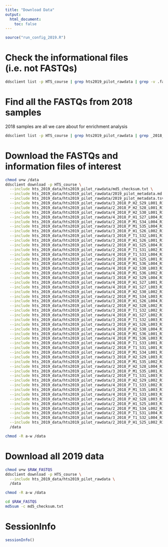 ```yaml
---
title: "Download Data"
output:
  html_document:
    toc: false
---
```


```r
source("run_config_2019.R")
```

# Check the informational files (i.e. not FASTQs)
```bash
ddsclient list -p HTS_course | grep hts2019_pilot_rawdata | grep -v .fastq
```

# Find all the FASTQs from 2018 samples
2018 samples are all we care about for enrichment analysis
```bash
ddsclient list -p HTS_course | grep hts2019_pilot_rawdata | grep _2018_P
```

# Download the FASTQs and information files of interest
```bash
chmod u+w /data
ddsclient download -p HTS_course \
  --include hts_2019_data/hts2019_pilot_rawdata/md5_checksum.txt \
  --include hts_2019_data/hts2019_pilot_rawdata/2019_pilot_metadata.md \
  --include hts_2019_data/hts2019_pilot_rawdata/2019_pilot_metadata.tsv \
  --include hts_2019_data/hts2019_pilot_rawdata/3_2018_P_H2_S29_L001_R1_001.fastq.gz \
  --include hts_2019_data/hts2019_pilot_rawdata/2_2018_P_H2_S28_L001_R1_001.fastq.gz \
  --include hts_2019_data/hts2019_pilot_rawdata/4_2018_P_H2_S30_L001_R1_001.fastq.gz \
  --include hts_2019_data/hts2019_pilot_rawdata/4_2018_P_H1_S27_L004_R1_001.fastq.gz \
  --include hts_2019_data/hts2019_pilot_rawdata/2_2018_P_M1_S34_L004_R1_001.fastq.gz \
  --include hts_2019_data/hts2019_pilot_rawdata/3_2018_P_M1_S35_L004_R1_001.fastq.gz \
  --include hts_2019_data/hts2019_pilot_rawdata/3_2018_P_H1_S26_L002_R1_001.fastq.gz \
  --include hts_2019_data/hts2019_pilot_rawdata/3_2018_P_T1_S32_L001_R1_001.fastq.gz \
  --include hts_2019_data/hts2019_pilot_rawdata/3_2018_P_H1_S26_L001_R1_001.fastq.gz \
  --include hts_2019_data/hts2019_pilot_rawdata/2_2018_P_H1_S25_L004_R1_001.fastq.gz \
  --include hts_2019_data/hts2019_pilot_rawdata/2_2018_P_T1_S31_L002_R1_001.fastq.gz \
  --include hts_2019_data/hts2019_pilot_rawdata/4_2018_P_T1_S33_L004_R1_001.fastq.gz \
  --include hts_2019_data/hts2019_pilot_rawdata/2_2018_P_H1_S25_L001_R1_001.fastq.gz \
  --include hts_2019_data/hts2019_pilot_rawdata/4_2018_P_M1_S36_L004_R1_001.fastq.gz \
  --include hts_2019_data/hts2019_pilot_rawdata/4_2018_P_H2_S30_L003_R1_001.fastq.gz \
  --include hts_2019_data/hts2019_pilot_rawdata/4_2018_P_M1_S36_L002_R1_001.fastq.gz \
  --include hts_2019_data/hts2019_pilot_rawdata/3_2018_P_H2_S29_L004_R1_001.fastq.gz \
  --include hts_2019_data/hts2019_pilot_rawdata/4_2018_P_H1_S27_L001_R1_001.fastq.gz \
  --include hts_2019_data/hts2019_pilot_rawdata/4_2018_P_H1_S27_L003_R1_001.fastq.gz \
  --include hts_2019_data/hts2019_pilot_rawdata/4_2018_P_H2_S30_L002_R1_001.fastq.gz \
  --include hts_2019_data/hts2019_pilot_rawdata/2_2018_P_M1_S34_L003_R1_001.fastq.gz \
  --include hts_2019_data/hts2019_pilot_rawdata/3_2018_P_H1_S26_L004_R1_001.fastq.gz \
  --include hts_2019_data/hts2019_pilot_rawdata/2_2018_P_H2_S28_L002_R1_001.fastq.gz \
  --include hts_2019_data/hts2019_pilot_rawdata/3_2018_P_T1_S32_L002_R1_001.fastq.gz \
  --include hts_2019_data/hts2019_pilot_rawdata/4_2018_P_H1_S27_L002_R1_001.fastq.gz \
  --include hts_2019_data/hts2019_pilot_rawdata/3_2018_P_T1_S32_L003_R1_001.fastq.gz \
  --include hts_2019_data/hts2019_pilot_rawdata/3_2018_P_H1_S26_L003_R1_001.fastq.gz \
  --include hts_2019_data/hts2019_pilot_rawdata/4_2018_P_H2_S30_L004_R1_001.fastq.gz \
  --include hts_2019_data/hts2019_pilot_rawdata/4_2018_P_M1_S36_L001_R1_001.fastq.gz \
  --include hts_2019_data/hts2019_pilot_rawdata/4_2018_P_M1_S36_L003_R1_001.fastq.gz \
  --include hts_2019_data/hts2019_pilot_rawdata/4_2018_P_T1_S33_L001_R1_001.fastq.gz \
  --include hts_2019_data/hts2019_pilot_rawdata/2_2018_P_T1_S31_L001_R1_001.fastq.gz \
  --include hts_2019_data/hts2019_pilot_rawdata/2_2018_P_M1_S34_L001_R1_001.fastq.gz \
  --include hts_2019_data/hts2019_pilot_rawdata/3_2018_P_H2_S29_L003_R1_001.fastq.gz \
  --include hts_2019_data/hts2019_pilot_rawdata/3_2018_P_M1_S35_L002_R1_001.fastq.gz \
  --include hts_2019_data/hts2019_pilot_rawdata/2_2018_P_H2_S28_L004_R1_001.fastq.gz \
  --include hts_2019_data/hts2019_pilot_rawdata/3_2018_P_M1_S35_L001_R1_001.fastq.gz \
  --include hts_2019_data/hts2019_pilot_rawdata/2_2018_P_T1_S31_L003_R1_001.fastq.gz \
  --include hts_2019_data/hts2019_pilot_rawdata/3_2018_P_H2_S29_L002_R1_001.fastq.gz \
  --include hts_2019_data/hts2019_pilot_rawdata/4_2018_P_T1_S33_L002_R1_001.fastq.gz \
  --include hts_2019_data/hts2019_pilot_rawdata/3_2018_P_M1_S35_L003_R1_001.fastq.gz \
  --include hts_2019_data/hts2019_pilot_rawdata/4_2018_P_T1_S33_L003_R1_001.fastq.gz \
  --include hts_2019_data/hts2019_pilot_rawdata/2_2018_P_H2_S28_L003_R1_001.fastq.gz \
  --include hts_2019_data/hts2019_pilot_rawdata/2_2018_P_H1_S25_L003_R1_001.fastq.gz \
  --include hts_2019_data/hts2019_pilot_rawdata/2_2018_P_M1_S34_L002_R1_001.fastq.gz \
  --include hts_2019_data/hts2019_pilot_rawdata/2_2018_P_T1_S31_L004_R1_001.fastq.gz \
  --include hts_2019_data/hts2019_pilot_rawdata/3_2018_P_T1_S32_L004_R1_001.fastq.gz \
  --include hts_2019_data/hts2019_pilot_rawdata/2_2018_P_H1_S25_L002_R1_001.fastq.gz \
  /data

chmod -R a-w /data
```

# Download all 2019 data
```bash
chmod u+w $RAW_FASTQS
ddsclient download -p HTS_course \
  --include hts_2019_data/hts2019_pilot_rawdata \
  /data

chmod -R a-w /data
```

```bash
cd $RAW_FASTQS
md5sum -c md5_checksum.txt
```


# SessionInfo
```r
sessionInfo()
```
